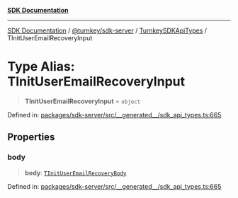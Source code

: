 [**SDK Documentation**](../../../../../README.mdx)

***

[SDK Documentation](../../../../../packages.mdx) / [@turnkey/sdk-server](../../../README.mdx) / [TurnkeySDKApiTypes](../README.mdx) / TInitUserEmailRecoveryInput

# Type Alias: TInitUserEmailRecoveryInput

> **TInitUserEmailRecoveryInput** = `object`

Defined in: [packages/sdk-server/src/\_\_generated\_\_/sdk\_api\_types.ts:665](https://github.com/tkhq/sdk/blob/e1b1a69bdd608320aaf03cc2dbbf68dc0c52b28d/packages/sdk-server/src/__generated__/sdk_api_types.ts#L665)

## Properties

### body

> **body**: [`TInitUserEmailRecoveryBody`](TInitUserEmailRecoveryBody.mdx)

Defined in: [packages/sdk-server/src/\_\_generated\_\_/sdk\_api\_types.ts:665](https://github.com/tkhq/sdk/blob/e1b1a69bdd608320aaf03cc2dbbf68dc0c52b28d/packages/sdk-server/src/__generated__/sdk_api_types.ts#L665)
